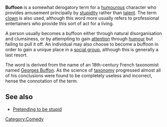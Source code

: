 '''Buffoon''' is a somewhat derogatory term for a [[humour]]ous character who provides amusement principally by [[stupidity]] rather than [[talent]]. The term [[clown]] is also used, although this word more usually refers to professional entertainers who provide this sort of act for a living.

A person usually becomes a buffoon either through natural disorganisation and clumsiness, or by attempting to gain [[attention]] through [[humour]] but failing to pull it off. An individual may also choose to become a buffoon in order to gain a unique place in a [[social group]], although this is generally a last resort.

The word is derived from the name of an 18th-century French taxonomist named [[Georges Buffon]]. As the science of [[taxonomy]] progressed almost all of his conclusions were found to be completely useless and incorrect, hense the connotation of the term.

== See also ==
*[[Pretending to be stupid]]

[[Category:Comedy]]
{{stub}}
